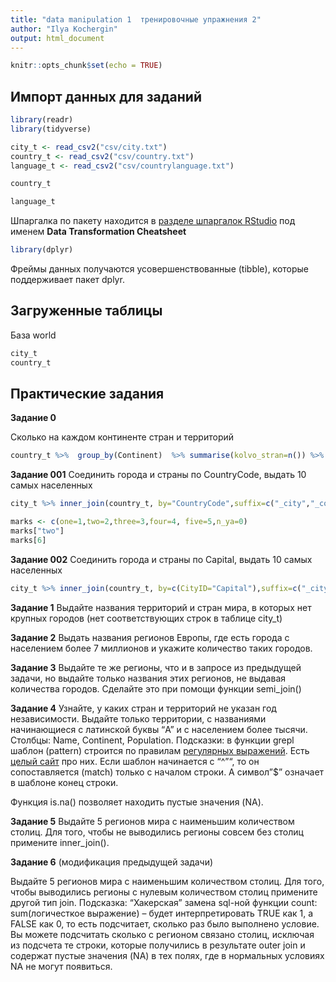 ```yaml
---
title: "data manipulation 1  тренировочные упражнения 2"
author: "Ilya Kochergin"
output: html_document
---
```


```r
knitr::opts_chunk$set(echo = TRUE)
```

## Импорт данных для заданий


```r
library(readr)
library(tidyverse)
```



```r
city_t <- read_csv2("csv/city.txt")
country_t <- read_csv2("csv/country.txt")
language_t <- read_csv2("csv/countrylanguage.txt")
```

```r
country_t
```

```r
language_t
```


Шпаргалка по пакету находится в [разделе шпаргалок RStudio](https://rstudio.com/resources/cheatsheets/) под именем **Data Transformation Cheatsheet**

```r
library(dplyr)
```

Фреймы данных получаются усовершенствованные (tibble), которые поддерживает пакет dplyr.



## Загруженные таблицы

База world

```r
city_t
country_t
```

## Практические задания


**Задание 0**

Сколько на каждом континенте стран и территорий

```r
country_t %>%  group_by(Continent)  %>% summarise(kolvo_stran=n()) %>% arrange(desc(kolvo_stran))
```

**Задание 001**
Соединить города и страны по CountryCode,  выдать 10 самых населенных

```r
city_t %>% inner_join(country_t, by="CountryCode",suffix=c("_city","_country")) %>% arrange(desc(Population_city)) %>% slice_head(n=10)
```

```r
marks <- c(one=1,two=2,three=3,four=4, five=5,n_ya=0)
marks["two"]
marks[6]
```


**Задание 002**
Соединить города и страны по Capital,  выдать 10 самых населенных

```r
city_t %>% inner_join(country_t, by=c(CityID="Capital"),suffix=c("_city","_country")) %>% slice(1:10) 
```



**Задание 1**
Выдайте названия территорий и стран мира, в которых нет крупных городов (нет соответствующих строк в таблице city_t)


**Задание 2**
Выдать названия регионов Европы, где есть города с населением более 7 миллионов и укажите количество таких городов.


**Задание 3**
Выдайте  те же регионы, что и в запросе из предыдущей задачи, но выдайте 
только названия этих регионов, не выдавая количества городов.
Сделайте это при помощи функции semi_join()  



**Задание 4**
Узнайте, у каких стран и территорий не указан год независимости. Выдайте только территории, c названиями начинающиеся с латинской буквы "A" и с населением более тысячи.  Столбцы: Name, Continent, Population. Подсказки:  в функции grepl   шаблон (pattern) строится по правилам [регулярных выражений](https://ru.wikipedia.org/wiki/Регулярные_выражения).  Есть [целый сайт](http://www.regular-expressions.info/rlanguage.html) про них. Если шаблон начинается с "^"", то он сопоставляется (match) только с началом строки. А символ "$" означает в шаблоне конец строки.   

Функция is.na() позволяет находить пустые значения (NA).


**Задание 5**
Выдайте 5 регионов мира с наименьшим количеством столиц. Для того, чтобы не выводились регионы совсем без столиц примените inner_join(). 



**Задание 6**
(модификация предыдущей задачи)

Выдайте 5 регионов мира с наименьшим количеством столиц. Для того, чтобы выводились регионы с нулевым количеством столиц примените  другой тип join. Подсказка: "Хакерская" замена sql-ной функции count: sum(логичесткое выражение) -- будет интерпретировать TRUE как 1, а FALSE как 0, то есть подсчитает, сколько раз было выполнено условие. Вы можете подсчитать сколько с регионом связано столиц, исключая из подсчета те строки, которые получились в результате outer join  и содержат пустые значения (NA) в тех полях, где в нормальных условиях NA не могут появиться. 




